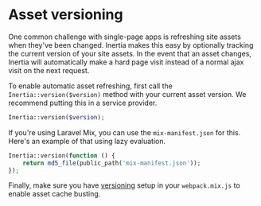 

# Asset versioning

One common challenge with single-page apps is refreshing site assets when they've been changed. Inertia makes this easy by optionally tracking the current version of your site assets. In the event that an asset changes, Inertia will automatically make a hard page visit instead of a normal ajax visit on the next request.

To enable automatic asset refreshing, first call the `Inertia::version($version)` method with your current asset version. We recommend putting this in a service provider.

```php
Inertia::version($version);
```

If you're using Laravel Mix, you can use the `mix-manifest.json` for this. Here's an example of that using lazy evaluation.

```php
Inertia::version(function () {
    return md5_file(public_path('mix-manifest.json'));
});
```

Finally, make sure you have [versioning](https://laravel.com/docs/mix#versioning-and-cache-busting) setup in your `webpack.mix.js` to enable asset cache busting.
